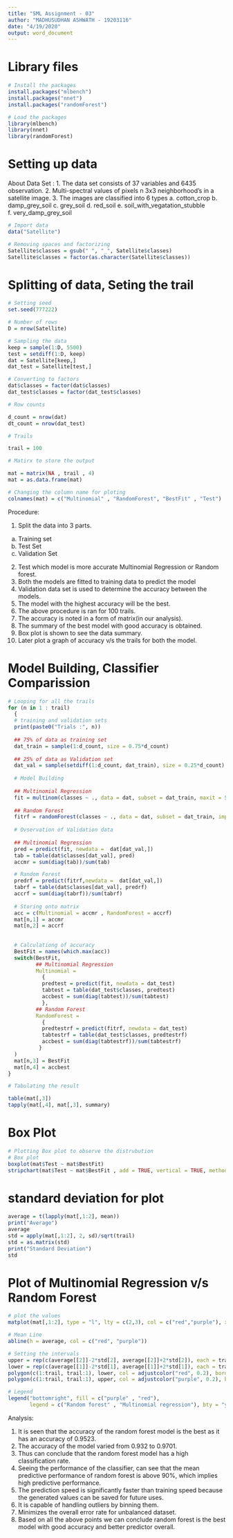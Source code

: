 ---
title: "SML Assignment - 03"
author: "MADHUSUDHAN ASHWATH - 19203116"
date: "4/19/2020"
output: word_document
---

# Library files

```{r, warning= FALSE }

# Install the packages
install.packages("mlbench")
install.packages("nnet")
install.packages("randomForest")

```

```{r, warning= FALSE }

# Load the packages
library(mlbench)
library(nnet)
library(randomForest)
```

# Setting up data

About Data Set :
1.	The data set consists of 37 variables and 6435 observation.
2.	Multi-spectral values of pixels n 3x3 neighborhood’s in a satellite image.
3.	The images are classified into 6 types
  a.	cotton_crop
  b.	damp_grey_soil
  c.	grey_soil
  d.	red_soil
  e.	soil_with_vegatation_stubble
  f.	very_damp_grey_soil

```{r}
# Import data
data("Satellite")

# Removing spaces and factorizing
Satellite$classes = gsub(" ", "_", Satellite$classes)
Satellite$classes = factor(as.character(Satellite$classes))
```

# Splitting of data, Seting the trail

```{r}

# Setting seed
set.seed(777222)

# Number of rows
D = nrow(Satellite)

# Sampling the data
keep = sample(1:D, 5500)
test = setdiff(1:D, keep)
dat = Satellite[keep,]
dat_test = Satellite[test,]

# Converting to factors
dat$classes = factor(dat$classes)
dat_test$classes = factor(dat_test$classes)

# Row counts

d_count = nrow(dat)
dt_count = nrow(dat_test)

# Trails

trail = 100

# Matirx to store the output

mat = matrix(NA , trail , 4)
mat = as.data.frame(mat)

# Changing the column name for ploting
colnames(mat) = c("Multinomial" , "RandomForest", "BestFit" , "Test")


```

Procedure: 

1.	Split the data into 3 parts.
  a.	Training set
  b.	Test Set
  c.	Validation Set
2.	Test which model is more accurate Multinomial Regression or Random forest.
3.	Both the models are fitted to training data to predict the model
4.	Validation data set is used to determine the accuracy between the models.
5.	The model with the highest accuracy will be the best.
6.	The above procedure is ran for 100 trails.
7.	The accuracy is noted in a form of matrix(in our analysis).
8.	The summary of the best model with good accuracy is obtained.
9.	Box plot is shown to see the data summary.
10.	Later plot a graph of accuracy v/s the trails for both the model.

# Model Building, Classifier Comparission

```{r}
# Looping for all the trails
for (n in 1 : trail) 
  {
  # training and validation sets
  print(paste0("Trials :", n))
  
  ## 75% of data as training set
  dat_train = sample(1:d_count, size = 0.75*d_count)  
  
  ## 25% of data as Validation set
  dat_val = sample(setdiff(1:d_count, dat_train), size = 0.25*d_count)
  
  # Model Building
  
  ## Multinomial Regression
  fit = multinom(classes ~ ., data = dat, subset = dat_train, maxit = 500)
  
  ## Random Forest
  fitrf = randomForest(classes ~ ., data = dat, subset = dat_train, importance = TRUE)
 
  # Ovservation of Validation data
  
  ## Multinomial Regression
  pred = predict(fit, newdata =  dat[dat_val,])
  tab = table(dat$classes[dat_val], pred)
  accmr = sum(diag(tab))/sum(tab)

  # Random Forest
  predrf = predict(fitrf,newdata =  dat[dat_val,])
  tabrf = table(dat$classes[dat_val], predrf)
  accrf = sum(diag(tabrf))/sum(tabrf)
 
  # Storing onto matrix
  acc = c(Multinomial = accmr , RandomForest = accrf)
  mat[n,1] = accmr
  mat[n,2] = accrf
  
  
  # Calculationg of accuracy
  BestFit = names(which.max(acc))
  switch(BestFit,
         ## Multinomial Regression
         Multinomial = 
           {
           predtest = predict(fit, newdata = dat_test)
           tabtest = table(dat_test$classes, predtest)
           accbest = sum(diag(tabtest))/sum(tabtest)
           },
         ## Random Forest
         RandomForest = 
           {
           predtestrf = predict(fitrf, newdata = dat_test)
           tabtestrf = table(dat_test$classes, predtestrf)
           accbest = sum(diag(tabtestrf))/sum(tabtestrf)
          }
  )
  mat[n,3] = BestFit
  mat[n,4] = accbest
}

# Tabulating the result

table(mat[,3])
tapply(mat[,4], mat[,3], summary)

```

# Box Plot

```{r}
# Plotting Box plot to observe the distrubution
# Box plot
boxplot(mat$Test ~ mat$BestFit)
stripchart(mat$Test ~ mat$BestFit , add = TRUE, vertical = TRUE, method = "jitter", pch = 15, col = adjustcolor("red", 0.5))

```

# standard deviation for plot

```{r}
average = t(lapply(mat[,1:2], mean))
print("Average")
average
std = apply(mat[,1:2], 2, sd)/sqrt(trail)
std = as.matrix(std)
print("Standard Deviation")
std

```

# Plot of Multinomial Regression v/s Random  Forest

```{r}
# plot the values
matplot(mat[,1:2], type = "l", lty = c(2,3), col = c("red","purple"), xlab = "Trails-Samples", ylab = "Accuracy",main = "Multinomial Regression v/s Random  Forest", ylim = c(0.80, 0.95), xlim = c(0, 100))

# Mean Line
abline(h = average, col = c("red", "purple"))

# Setting the intervals
upper = rep(c(average[[2]]-2*std[2], average[[2]]+2*std[2]), each = trail)
lower = rep(c(average[[1]]-2*std[1], average[[1]]+2*std[1]), each = trail)
polygon(c(1:trail, trail:1), lower, col = adjustcolor("red", 0.2), border = FALSE)
polygon(c(1:trail, trail:1), upper, col = adjustcolor("purple", 0.2), border = FALSE)

# Legend
legend("bottomright", fill = c("purple" , "red"),
       legend = c("Random forest" , "Multinomial regression"), bty = "y")

```

Analysis:

1.	It is seen that the accuracy of the random forest model is the best as it has an accuracy of 0.9523.
2.	The accuracy of the model varied from 0.932 to 0.9701.
3.	Thus can conclude that the random forest model has a high classification rate. 
4.	Seeing the performance of the classifier, can see that the mean predictive performance of random forest is above 90%, which implies high predictive performance.
5.	The prediction speed is significantly faster than training speed because the generated values can be saved for future uses.
6.	It is capable of handling outliers by binning them.
7.	Minimizes the overall error rate for unbalanced dataset.
8.	Based on all the above points we can conclude random forest is the best model with good accuracy and better predictor overall.

